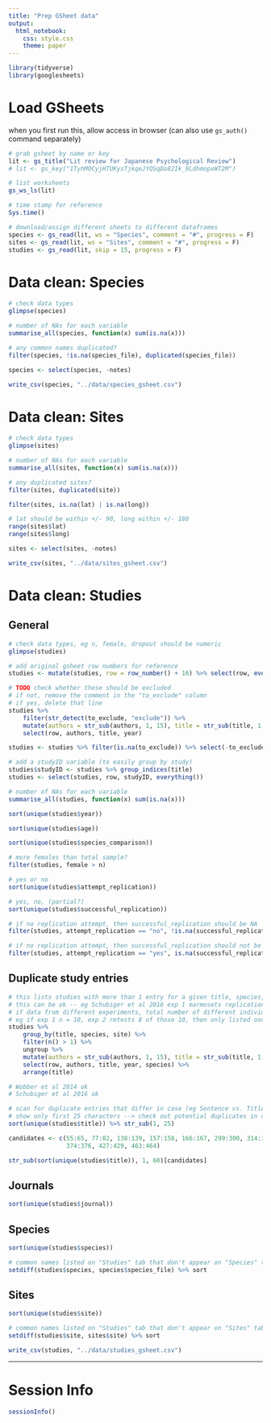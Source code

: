 ```yaml
---
title: "Prep GSheet data"
output:
  html_notebook:
    css: style.css
    theme: paper
---
```


```r
library(tidyverse)
library(googlesheets)
```

# Load GSheets

when you first run this, allow access in browser (can also use `gs_auth()` command separately)

```r
# grab gsheet by name or key
lit <- gs_title("Lit review for Japanese Psychological Review")
# lit <- gs_key("1TyhMOCyjHTUKysTjkqeJYQSqDo82Ik_9LdhmopxWT2M")
```

```r
# list worksheets
gs_ws_ls(lit)
```

```r
# time stamp for reference
Sys.time()

# download/assign different sheets to different dataframes
species <- gs_read(lit, ws = "Species", comment = "#", progress = F)
sites <- gs_read(lit, ws = "Sites", comment = "#", progress = F)
studies <- gs_read(lit, skip = 15, progress = F)
```

# Data clean: Species

```r
# check data types
glimpse(species)
```

```r
# number of NAs for each variable
summarise_all(species, function(x) sum(is.na(x)))
```

```r
# any common names duplicated?
filter(species, !is.na(species_file), duplicated(species_file))
```

```r
species <- select(species, -notes)
```

```r
write_csv(species, "../data/species_gsheet.csv")
```

# Data clean: Sites

```r
# check data types
glimpse(sites)
```

```r
# number of NAs for each variable
summarise_all(sites, function(x) sum(is.na(x)))
```

```r
# any duplicated sites?
filter(sites, duplicated(site))
```

```r
filter(sites, is.na(lat) | is.na(long))
```

```r
# lat should be within +/- 90, long within +/- 180
range(sites$lat)
range(sites$long)
```

```r
sites <- select(sites, -notes)
```

```r
write_csv(sites, "../data/sites_gsheet.csv")
```

# Data clean: Studies

## General

```r
# check data types, eg n, female, dropout should be numeric
glimpse(studies)
```

```r
# add original gsheet row numbers for reference
studies <- mutate(studies, row = row_number() + 16) %>% select(row, everything())
```

```r
# TODO check whether these should be excluded
# if not, remove the comment in the "to_exclude" column
# if yes, delete that line
studies %>% 
    filter(str_detect(to_exclude, "exclude")) %>% 
    mutate(authors = str_sub(authors, 1, 15), title = str_sub(title, 1, 35)) %>% 
    select(row, authors, title, year)

studies <- studies %>% filter(is.na(to_exclude)) %>% select(-to_exclude)
```

```r
# add a studyID variable (to easily group by study)
studies$studyID <- studies %>% group_indices(title)
studies <- select(studies, row, studyID, everything())
```

```r
# number of NAs for each variable
summarise_all(studies, function(x) sum(is.na(x)))
```

```r
sort(unique(studies$year))
```

```r
sort(unique(studies$age))
```

```r
sort(unique(studies$species_comparison))
```

```r
# more females than total sample?
filter(studies, female > n)
```

```r
# yes or no
sort(unique(studies$attempt_replication))
```

```r
# yes, no, (partial?)
sort(unique(studies$successful_replication))
```

```r
# if no replication attempt, then successful_replication should be NA
filter(studies, attempt_replication == "no", !is.na(successful_replication))
```

```r
# if no replication attempt, then successful_replication should not be NA
filter(studies, attempt_replication == "yes", is.na(successful_replication))
```

## Duplicate study entries

```r
# this lists studies with more than 1 entry for a given title, species, and site
# this can be ok -- eg Schubiger et al 2016 exp 1 marmosets replication attempt, exp2 naive marmosets not replication attempt -- but check
# if data from different experiments, total number of different individuals should be listed
# eg if exp 1 n = 10, exp 2 retests 8 of those 10, then only listed once with n = 10
studies %>% 
    group_by(title, species, site) %>%
    filter(n() > 1) %>% 
    ungroup %>% 
    mutate(authors = str_sub(authors, 1, 15), title = str_sub(title, 1, 35)) %>% 
    select(row, authors, title, year, species) %>% 
    arrange(title)

# Wobber et al 2014 ok
# Schubiger et al 2016 ok
```

```r
# scan for duplicate entries that differ in case (eg Sentence vs. Title case) or with typos
# show only first 25 characters --> check out potential duplicates in next chunk below
sort(unique(studies$title)) %>% str_sub(1, 25)
```

```r
candidates <- c(55:65, 77:82, 138:139, 157:158, 166:167, 299:300, 314:315, 355:356, 
                374:376, 427:429, 463:464)

str_sub(sort(unique(studies$title)), 1, 60)[candidates]
```

## Journals

```r
sort(unique(studies$journal))
```

## Species

```r
sort(unique(studies$species))
```

```r
# common names listed on "Studies" tab that don't appear on "Species" tab
setdiff(studies$species, species$species_file) %>% sort
```

## Sites

```r
sort(unique(studies$site))
```

```r
# common names listed on "Studies" tab that don't appear on "Sites" tab
setdiff(studies$site, sites$site) %>% sort
```

```r
write_csv(studies, "../data/studies_gsheet.csv")
```

***

# Session Info

```r
sessionInfo()
```

